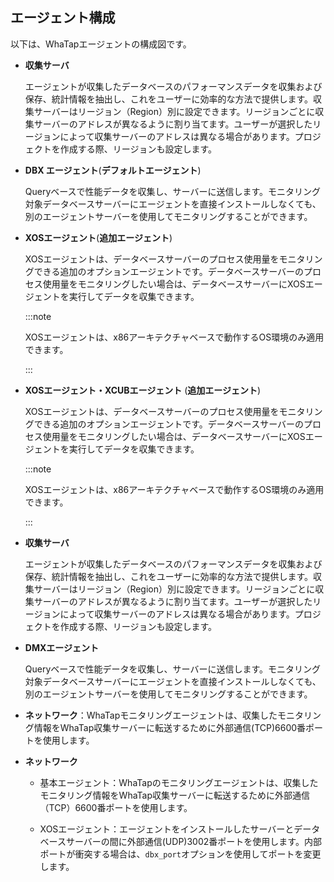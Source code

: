 ## エージェント構成

以下は、WhaTapエージェントの構成図です。 

<Xclude product='cubrid,oracle-pro,mssql'><ImgLang img='agent-xos-architecture.png' desc='エージェント構成図' /></Xclude>

<InDoc product='cubrid'><ImgLang img='dbx-install-agent-on-agent-server-cubrid.png' desc='エージェント構成図' /></InDoc>

<InDoc product="oracle-pro"><ImgLang img='dbx-install-agent-on-db-server-dma.png' desc='エージェント構成図' /></InDoc>

<InDoc product="mssql,mssql-v1"><ImgLang img="agent-architecture.png" desc="Agent" /></InDoc>

<Xclude product="oracle-pro">

- **収集サーバ**

  エージェントが収集したデータベースのパフォーマンスデータを収集および保存、統計情報を抽出し、これをユーザーに効率的な方法で提供します。収集サーバーはリージョン（Region）別に設定できます。リージョンごとに収集サーバーのアドレスが異なるように割り当てます。ユーザーが選択したリージョンによって収集サーバーのアドレスは異なる場合があります。プロジェクトを作成する際、リージョンも設定します。

- **DBX エージェント**(**デフォルトエージェント**)

  Queryベースで性能データを収集し、サーバーに送信します。モニタリング対象データベースサーバーにエージェントを直接インストールしなくても、別のエージェントサーバーを使用してモニタリングすることができます。

</Xclude>

<Xclude product='cubrid,oracle-pro,mssql-v1'>

- **XOSエージェント**(**追加エージェント**)

  XOSエージェントは、データベースサーバーのプロセス使用量をモニタリングできる追加のオプションエージェントです。データベースサーバーのプロセス使用量をモニタリングしたい場合は、データベースサーバーにXOSエージェントを実行してデータを収集できます。

  :::note

  XOSエージェントは、x86アーキテクチャベースで動作するOS環境のみ適用できます。

  :::

</Xclude>

<InDoc product='cubrid'>

- **XOSエージェント・XCUBエージェント** (**追加エージェント**)

  XOSエージェントは、データベースサーバーのプロセス使用量をモニタリングできる追加のオプションエージェントです。データベースサーバーのプロセス使用量をモニタリングしたい場合は、データベースサーバーにXOSエージェントを実行してデータを収集できます。

  :::note

  XOSエージェントは、x86アーキテクチャベースで動作するOS環境のみ適用できます。

  :::

</InDoc>

<InDoc product="oracle-pro">

- **収集サーバ**

  エージェントが収集したデータベースのパフォーマンスデータを収集および保存、統計情報を抽出し、これをユーザーに効率的な方法で提供します。収集サーバーはリージョン（Region）別に設定できます。リージョンごとに収集サーバーのアドレスが異なるように割り当てます。ユーザーが選択したリージョンによって収集サーバーのアドレスは異なる場合があります。プロジェクトを作成する際、リージョンも設定します。

- **DMXエージェント**

  Queryベースで性能データを収集し、サーバーに送信します。モニタリング対象データベースサーバーにエージェントを直接インストールしなくても、別のエージェントサーバーを使用してモニタリングすることができます。

- **ネットワーク**：WhaTapモニタリングエージェントは、収集したモニタリング情報をWhaTap収集サーバーに転送するために外部通信(TCP)6600番ポートを使用します。

</InDoc>

<Xclude product="oracle-pro">

- **ネットワーク**

  - 基本エージェント：WhaTapのモニタリングエージェントは、収集したモニタリング情報をWhaTap収集サーバーに転送するために外部通信（TCP）6600番ポートを使用します。

  - XOSエージェント：エージェントをインストールしたサーバーとデータベースサーバーの間に外部通信(UDP)3002番ポートを使用します。内部ポートが衝突する場合は、`dbx_port`オプションを使用してポートを変更します。

</Xclude>
